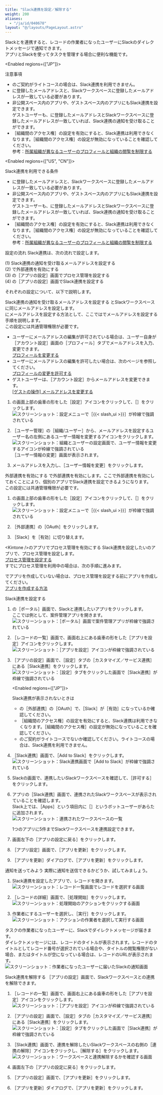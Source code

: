 ```yaml
---
title: "Slack連携を設定／解除する"
weight: 200
aliases:
  - "/ja/id/040678"
layout: "@/layouts/PageLayout.astro"
---
```




Slackと<Kintone />を連携すると、レコードの作業者になったユーザーにSlackのダイレクトメッセージで通知できます。  
アプリとSlackを使ってタスクを管理する場合に便利な機能です。

<Enabled regions={["JP"]}>

<Heading id="app_settings_slack_integration_10">注意事項</Heading>
* <Kintone />のご契約がライトコースの場合は、Slack連携を利用できません。
* <Kintone />に登録したメールアドレスと、Slackワークスペースに登録したメールアドレスが一致している必要があります。
* 非公開スペース内のアプリや、ゲストスペース内のアプリにもSlack連携を設定できます。  
  ゲストユーザーも、<Kintone />に登録したメールアドレスとSlackワークスペースに登録したメールアドレスが一致していれば、Slack連携の通知を受け取ることができます。  
* <Wovn>［組織間のアクセス権］</Wovn>の設定を有効にすると、Slack連携は利用できなくなります。<Wovn>［組織間のアクセス権］</Wovn>の設定が無効になっていることを確認してください。  
  参考：[所属組織が異なるユーザーのプロフィールと組織の閲覧を制限する](/k/ja/id/04060.html)

</Enabled>

<Enabled regions={["US", "CN"]}>

<Heading id="app_settings_slack_integration_10">Slack連携を利用できる条件</Heading>
* <Kintone />に登録したメールアドレスと、Slackワークスペースに登録したメールアドレスが一致している必要があります。
* 非公開スペース内のアプリや、ゲストスペース内のアプリにもSlack連携を設定できます。  
  ゲストユーザーも、<Kintone />に登録したメールアドレスとSlackワークスペースに登録したメールアドレスが一致していれば、Slack連携の通知を受け取ることができます。
* <Wovn>［組織間のアクセス権］</Wovn>の設定を有効にすると、Slack連携は利用できなくなります。<Wovn>［組織間のアクセス権］</Wovn>の設定が無効になっていることを確認してください。  
  参考：[所属組織が異なるユーザーのプロフィールと組織の閲覧を制限する](/k/ja/id/04060.html)

</Enabled>

<Heading id="app_settings_slack_integration_20">設定の流れ</Heading>
Slack連携は、次の流れで設定します。

(1) Slack連携の通知を受け取るメールアドレスを設定する  
(2) <SlashUi />で外部連携を有効にする  
(3) <Kintone />の<Wovn>［アプリの設定］</Wovn>画面でプロセス管理を設定する  
(4) <Kintone />の<Wovn>［アプリの設定］</Wovn>画面でSlack連携を設定する  

それぞれの設定について、以下で説明します。

<Heading id="app_settings_slack_integration_30">Slack連携の通知を受け取るメールアドレスを設定する</Heading>
<Kintone />とSlackワークスペースに同じメールアドレスを設定します。  
<Kintone />にメールアドレスを設定する方法として、ここでは<SlashUi />でメールアドレスを設定する手順を説明します。  
この設定には<Slash />共通管理権限が必要です。

<Note>

* ユーザーにメールアドレスの編集が許可されている場合は、ユーザー自身が<Wovn>［アカウント設定］</Wovn>画面の<Wovn>［プロフィール］</Wovn>タブでメールアドレスを入力、変更できます。  
  [プロフィールを変更する](/general/ja/user/list_personal/profile_edit.html)
* ユーザーにメールアドレスの編集を許可したい場合は、次のページを参照してください。  
  [プロフィールの変更を許可する](/general/ja/id/020463.html)
* ゲストユーザーは、<Wovn>［アカウント設定］</Wovn>からメールアドレスを変更できます。  
  [[ゲストの操作] メールアドレスを変更する](/k/ja/id/040642.html)

</Note>

1. <Kintone />の画面上部の歯車の形をした<Wovn>［設定］</Wovn>アイコンをクリックして、<Wovn>［<SlashUi />］</Wovn>をクリックします。  
   <Img src="/k/kintone/img-ja/slack_integration00.png" alt="スクリーンショット：設定メニューで［{{&lt; slash_ui &gt;}}］が枠線で強調されている" />

1. <Wovn>［ユーザー管理］</Wovn>の<Wovn>［組織/ユーザー］</Wovn>から、メールアドレスを設定するユーザー名の左側にあるユーザー情報を変更するアイコンをクリックします。<Wovn></Wovn>  
   <Img src="/k/kintone/img-ja/slack_integration11.png" alt="スクリーンショット：組織とユーザーの設定画面で、ユーザー情報を変更するアイコンが枠線で強調されている" />
  <Wovn>［ユーザー情報の変更］</Wovn>画面が表示されます。

1. メールアドレスを入力し、<Wovn>［ユーザー情報を変更］</Wovn>をクリックします。

<Heading id="app_settings_slack_integration_40">外部連携を有効にする</Heading>
<SlashUi />で外部連携を有効にします。ここで外部連携を有効にしておくことにより、個別のアプリでSlack連携を設定できるようになります。  
この設定には<Slash />共通管理権限が必要です。

1. <Kintone />の画面上部の歯車の形をした<Wovn>［設定］</Wovn>アイコンをクリックして、<Wovn>［<SlashUi />］</Wovn>をクリックします。  
   <Img src="/k/kintone/img-ja/slack_integration01.png" alt="スクリーンショット：設定メニューで［{{&lt; slash_ui &gt;}}］が枠線で強調されている" />

1. <Wovn>［外部連携］</Wovn>の<Wovn>［OAuth］</Wovn>をクリックします。

1. <Wovn>［Slack］</Wovn>を<Wovn>［有効］</Wovn>に切り替えます。

<Heading id="app_settings_slack_integration_50">&lt;Kintone /&gt;のアプリでプロセス管理を有効にする</Heading>
Slack連携を設定したい<Kintone />のアプリで、プロセス管理を設定します。<Wovn></Wovn>  
[プロセス管理を設定する](/k/ja/id/040575.html)  
すでにプロセス管理を利用中の場合は、次の手順に進みます。

<Note>

<Kintone />でアプリを作成していない場合は、プロセス管理を設定する前にアプリを作成してください。<Wovn></Wovn>  
[アプリを作成する方法](/k/ja/id/040620.html)

</Note>

<Heading id="app_settings_slack_integration_60">Slack連携を設定する</Heading>
1. <Kintone />の<Wovn>［ポータル］</Wovn>画面で、Slackと連携したい<Kintone />アプリをクリックします。  
  ここでは例として、案件管理アプリを開きます。  
   <Img src="/k/kintone/img-ja/slack_integration03.png" alt="スクリーンショット：［ポータル］画面で案件管理アプリが枠線で強調されている" />

1. <Wovn>［レコードの一覧］</Wovn>画面で、画面右上にある歯車の形をした<Wovn>［アプリを設定］</Wovn>アイコンをクリックします。  
   <Img src="/k/kintone/img/settings_new_icon.png" alt="スクリーンショット：［アプリを設定］アイコンが枠線で強調されている" />

1. <Wovn>［アプリの設定］</Wovn>画面で、<Wovn>［設定］</Wovn>タブの<Wovn>［カスタマイズ／サービス連携］</Wovn>にある<Wovn>［Slack連携］</Wovn>をクリックします。  
   <Img src="/k/kintone/img-ja/slack_integration06.png" alt="スクリーンショット：［設定］タブをクリックした画面で［Slack連携］が枠線で強調されている" />

   <Enabled regions={["JP"]}>

   <Note>
   <Subtitle>Slack連携が表示されないときは</Subtitle>

   * <SlashUi />の<Wovn>［外部連携］</Wovn>の<Wovn>［OAuth］</Wovn>で、<Wovn>［Slack］</Wovn>が<Wovn>［有効］</Wovn>になっているか確認してください。
   * <Wovn>［組織間のアクセス権］</Wovn>の設定を有効にすると、Slack連携は利用できなくなります。<Wovn>［組織間のアクセス権］</Wovn>の設定が無効になっていることを確認してください。
   * <Kintone />のご契約がライトコースでないか確認してください。ライトコースの場合は、Slack連携を利用できません。

   </Note>

   </Enabled>

1. <Wovn>［Slack連携］</Wovn>画面で、<Wovn>［Add to Slack］</Wovn>をクリックします。  
   <Img src="/k/kintone/img-ja/slack_integration07.png" alt="スクリーンショット：Slack連携画面で［Add to Slack］が枠線で強調されている" />

1. Slackの画面で、連携したいSlackワークスペースを確認して、<Wovn>［許可する］</Wovn>をクリックします。

1. <Kintone />アプリの<Wovn>［Slack連携］</Wovn>画面で、連携されたSlackワークスペースが表示されていることを確認します。  
  Slack上では、<Wovn>［Apps］</Wovn>という項目内に<Wovn>［<Kintone />］</Wovn>というボットユーザーがあらたに追加されます。  
   <Img src="/k/kintone/img-ja/slack_integration08.png" alt="スクリーンショット：連携されたワークスペースの一覧" />

   <Note>

   1つの<Kintone />アプリに5件までSlackワークスペースを連携設定できます。

   </Note>

1. 画面左下の<Wovn>［アプリの設定に戻る］</Wovn>をクリックします。

1. <Wovn>［アプリ設定］</Wovn>画面で、<Wovn>［アプリを更新］</Wovn>をクリックします。

1. <Wovn>［アプリを更新］</Wovn>ダイアログで、<Wovn>［アプリを更新］</Wovn>をクリックします。

<Heading id="app_settings_slack_integration_70">通知を送ってみよう</Heading>
実際に通知を送信できるかどうか、試してみましょう。

1. Slack連携を設定した<Kintone />アプリで、レコードを開きます。  
   <Img src="/k/kintone/img-ja/slack_integration14.png" alt="スクリーンショット：レコード一覧画面でレコードを選択する画面" />

1. <Wovn>［レコードの詳細］</Wovn>画面で、<Wovn>［処理開始］</Wovn>をクリックします。  
   <Img src="/k/kintone/img-ja/slack_integration15.png" alt="スクリーンショット：処理開始のアクションをクリックする画面" />

1. 作業者にするユーザーを選択し、<Wovn>［実行］</Wovn>をクリックします。  
   <Img src="/k/kintone/img-ja/slack_integration16.png" alt="スクリーンショット：アクションの作業者を選択して実行する画面" />

タスクの作業者になったユーザーに、Slackでダイレクトメッセージが届きます。  
ダイレクトメッセージには、レコードのタイトルが表示されます。レコードのタイトルとしてレコード番号が選択されている場合や、タイトルの閲覧権限がない場合、またはタイトルが空になっている場合は、レコードのURLが表示されます。  
<Img src="/k/kintone/img-ja/slack_integration17.png" alt="スクリーンショット：作業者になったユーザーに届いたSlackの通知画面" />

<Heading id="app_settings_slack_integration_80">Slack連携を解除する</Heading>
<Wovn>［アプリの設定］</Wovn>画面で、Slackワークスペースとの連携を解除できます。

1. <Wovn>［レコードの一覧］</Wovn>画面で、画面右上にある歯車の形をした<Wovn>［アプリを設定］</Wovn>アイコンをクリックします。  
   <Img src="/k/kintone/img/settings_new_icon.png" alt="スクリーンショット：［アプリを設定］アイコンが枠線で強調されている" />

1. <Wovn>［アプリの設定］</Wovn>画面で、<Wovn>［設定］</Wovn>タブの<Wovn>［カスタマイズ／サービス連携］</Wovn>にある<Wovn>［Slack連携］</Wovn>をクリックします。  
   <Img src="/k/kintone/img-ja/slack_integration06.png" alt="スクリーンショット：［設定］タブをクリックした画面で［Slack連携］が枠線で強調されている" />

1. <Wovn>［Slack連携］</Wovn>画面で、連携を解除したいSlackワークスペースの右側の<Wovn>［連携の解除］</Wovn>アイコンをクリックし、<Wovn>［解除する］</Wovn>をクリックします。  
   <Img src="/k/kintone/img-ja/slack_integration21.png" alt="スクリーンショット：ワークスペースと連携解除するかを確認する画面" />

1. 画面左下の<Wovn>［アプリの設定に戻る］</Wovn>をクリックします。

1. <Wovn>［アプリの設定］</Wovn>画面で、<Wovn>［アプリを更新］</Wovn>をクリックします。

1. <Wovn>［アプリを更新］</Wovn>ダイアログで、<Wovn>［アプリを更新］</Wovn>をクリックします。
